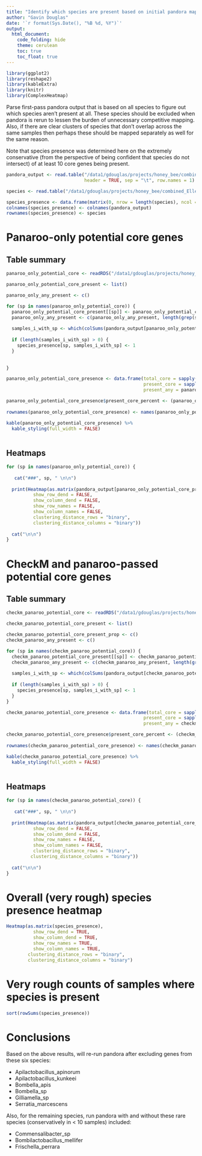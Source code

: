 ```yaml
---
title: "Identify which species are present based on initial pandora mapping"
author: "Gavin Douglas"
date: '`r format(Sys.Date(), "%B %d, %Y")`'
output:
  html_document:
    code_folding: hide
    theme: cerulean
    toc: true
    toc_float: true
---
```



```r
library(ggplot2)
library(reshape2)
library(kableExtra)
library(knitr)
library(ComplexHeatmap)
```

Parse first-pass pandora output that is based on all species to figure out which species aren't present at all. These species should be excluded when pandora is rerun to lessen the burden of unnecessary competitive mapping. Also, if there are clear clusters of species that don't overlap across the same samples then perhaps these should be mapped separately as well for the same reason.

Note that species presence was determined here on the extremely conservative (from the perspective of being confident that species do not intersect) of at least 10 core genes being present.

```r
pandora_output <- read.table("/data1/gdouglas/projects/honey_bee/combined_Ellegaard.2019.2020/pandora_running/pandora_out_illumina_all_species/pandora_multisample.matrix",
                             header = TRUE, sep = "\t", row.names = 1)
```

```r
species <- read.table("/data1/gdouglas/projects/honey_bee/combined_Ellegaard.2019.2020/mapfiles/species.txt", stringsAsFactors = FALSE)$V1

species_presence <- data.frame(matrix(0, nrow = length(species), ncol = ncol(pandora_output)))
colnames(species_presence) <- colnames(pandora_output)
rownames(species_presence) <- species
```

# Panaroo-only potential core genes

## Table summary

```r
panaroo_only_potential_core <- readRDS("/data1/gdouglas/projects/honey_bee/ref_genome_pangenomes/species/core_genes/draft_core_genes/panaroo_only_potential_core.rds")

panaroo_only_potential_core_present <- list()

panaroo_only_any_present <- c()

for (sp in names(panaroo_only_potential_core)) {
  panaroo_only_potential_core_present[[sp]] <- panaroo_only_potential_core[[sp]][which(panaroo_only_potential_core[[sp]] %in% rownames(pandora_output))]
  panaroo_only_any_present <- c(panaroo_only_any_present, length(grep(sp, rownames(pandora_output))))
  
  samples_i_with_sp <- which(colSums(pandora_output[panaroo_only_potential_core_present[[sp]], ]) >= 10)
  
  if (length(samples_i_with_sp) > 0) {
    species_presence[sp, samples_i_with_sp] <- 1
  }
  
  
}

panaroo_only_potential_core_presence <- data.frame(total_core = sapply(panaroo_only_potential_core, length),
                                                   present_core = sapply(panaroo_only_potential_core_present, length),
                                                   present_any = panaroo_only_any_present)

panaroo_only_potential_core_presence$present_core_percent <- (panaroo_only_potential_core_presence$present_core / panaroo_only_potential_core_presence$total_core) * 100
                                                   
rownames(panaroo_only_potential_core_presence) <- names(panaroo_only_potential_core)

kable(panaroo_only_potential_core_presence) %>%
  kable_styling(full_width = FALSE)
  
```

## Heatmaps {.tabset}

```r

for (sp in names(panaroo_only_potential_core)) {
  
   cat("###", sp, " \n\n")
  
  print(Heatmap(as.matrix(pandora_output[panaroo_only_potential_core_present[[sp]], ]),
          show_row_dend = FALSE,
          show_column_dend = FALSE,
          show_row_names = FALSE,
          show_column_names = FALSE,
          clustering_distance_rows = "binary",
          clustering_distance_columns = "binary"))
  
  cat("\n\n")
}
```



# CheckM and panaroo-passed potential core genes

## Table summary

```r
checkm_panaroo_potential_core <- readRDS("/data1/gdouglas/projects/honey_bee/ref_genome_pangenomes/species/core_genes/draft_core_genes/checkm_panaroo_passed_potential_core.rds")

checkm_panaroo_potential_core_present <- list()

checkm_panaroo_potential_core_present_prop <- c()
checkm_panaroo_any_present <- c()

for (sp in names(checkm_panaroo_potential_core)) {
  checkm_panaroo_potential_core_present[[sp]] <- checkm_panaroo_potential_core[[sp]][which(checkm_panaroo_potential_core[[sp]] %in% rownames(pandora_output))]
  checkm_panaroo_any_present <- c(checkm_panaroo_any_present, length(grep(sp, rownames(pandora_output))))
  
  samples_i_with_sp <- which(colSums(pandora_output[checkm_panaroo_potential_core_present[[sp]], ]) >= 10)
  
  if (length(samples_i_with_sp) > 0) {
    species_presence[sp, samples_i_with_sp] <- 1
  }
}

checkm_panaroo_potential_core_presence <- data.frame(total_core = sapply(checkm_panaroo_potential_core, length),
                                                   present_core = sapply(checkm_panaroo_potential_core_present, length),
                                                   present_any = checkm_panaroo_any_present)

checkm_panaroo_potential_core_presence$present_core_percent <- (checkm_panaroo_potential_core_presence$present_core / checkm_panaroo_potential_core_presence$total_core) * 100
                                           
rownames(checkm_panaroo_potential_core_presence) <- names(checkm_panaroo_potential_core)

kable(checkm_panaroo_potential_core_presence) %>%
  kable_styling(full_width = FALSE)
  
```

## Heatmaps {.tabset}

```r

for (sp in names(checkm_panaroo_potential_core)) {
  
   cat("###", sp, " \n\n")
  
  print(Heatmap(as.matrix(pandora_output[checkm_panaroo_potential_core_present[[sp]], ]),
          show_row_dend = FALSE,
          show_column_dend = FALSE,
          show_row_names = FALSE,
          show_column_names = FALSE,
          clustering_distance_rows = "binary",
         clustering_distance_columns = "binary"))
  
  cat("\n\n")
}
```

# Overall (very rough) species presence heatmap

```r
Heatmap(as.matrix(species_presence),
          show_row_dend = TRUE,
          show_column_dend = TRUE,
          show_row_names = TRUE,
          show_column_names = TRUE,
        clustering_distance_rows = "binary",
        clustering_distance_columns = "binary")
```
 
# Very rough counts of samples where species is present
 
 ```r
 sort(rowSums(species_presence))
 ```
 
# Conclusions

Based on the above results, will re-run pandora after excluding genes from these six species:

* Apilactobacillus_apinorum
* Apilactobacillus_kunkeei
* Bombella_apis
* Bombella_sp
* Gilliamella_sp
* Serratia_marcescens


Also, for the remaining species, run pandora with and without these rare species (conservatively in < 10 samples) included:

* Commensalibacter_sp
* Bombilactobacillus_mellifer
* Frischella_perrara
